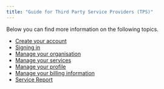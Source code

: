```yaml
---
title: "Guide for Third Party Service Providers (TPS)"
---
```


<div style="text-align: justify">

Below you can find more information on the following topics.

* [Create your account](CreateAccount.qmd) 
* [Signing in](SignIn.qmd)
* [Manage your organisation](ManageOrg.qmd)
* [Manage your services](ManageService.qmd)
* [Manage your profile](ManageProfile.qmd)
* [Manage your billing information](ManageBilling.qmd)
* [Service Report](Reporting.qmd)


</div>